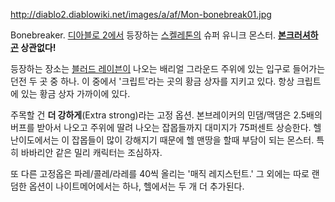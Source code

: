 http://diablo2.diablowiki.net/images/a/af/Mon-bonebreak01.jpg

Bonebreaker. [[디아블로 2]]에서 등장하는 [[스켈레톤]]의 슈퍼 유니크 몬스터. '''[[본크러셔]]하곤 상관없다!'''

등장하는 장소는 [[블러드 레이븐]]이 나오는 배리얼 그라운드 주위에 있는 입구로 들어가는 던전 두 곳 중 하나. 이 중에서 '크립트'라는 곳의 황금 상자를 지키고 있다. 항상 크립트에 있는 황금 상자 가까이에 있다.

주목할 건 '''더 강하게'''(Extra strong)라는 고정 옵션. 본브레이커의 민댐/맥댐은 2.5배의 버프를 받아서 나오고 주위에 딸려 나오는 잡몹들까지 대미지가 75퍼센트 상승한다. 헬난이도에서는 이 잡몹들이 많이 강해지기 때문에 헬 맨땅을 할때 부담이 되는 몬스터. 특히 바바리안 같은 밀리 캐릭터는 조심하자.

또 다른 고정옵은 파레/콜레/라레를 40씩 올리는 '매직 레지스턴트.' 그 외에는 따로 랜덤한 옵션이 나이트메어에서는 하나, 헬에서는 두 개 더 추가된다.
